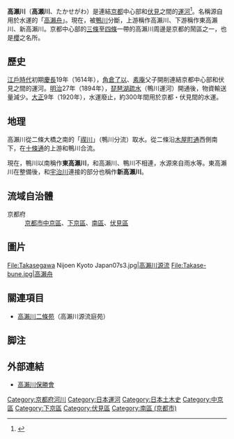 {{Infobox 日本河川
|名稱=高瀨川
|平假名=たかせがわ
|拼音=Takasegawa
|長度=9.7
|標高=--
|流量=--
|流域面積=--
|水源=[[鴨川_(淀川水系)|鴨川]]（京都市）
|注入=[[淀川|宇治川]]（京都市）
|流經=[[京都府|京都府]][[京都市|京都市]]
|圖像=[[File:TakasegawaToSakura.JPG|300px]]<br>高瀨川
}}
'''高瀨川'''（'''高瀬川'''、たかせがわ）是連結[[京都|京都]]中心部和[[伏見|伏見]]之間的[[運河|運河]]<ref>{{Cite web |url=http://kanko.city.kyoto.lg.jp/detail.php?InforKindCode=10&ManageCode=303 |title=京都観光Navi：高瀬川船廻し場跡 |accessdate=2016-03-29 |archive-date=2016-04-10 |archive-url=https://web.archive.org/web/20160410052018/http://kanko.city.kyoto.lg.jp/detail.php?InforKindCode=10&ManageCode=303 |dead-url=no }}</ref>。名稱源自用於水運的「[[高瀨舟|高瀨舟]]」。現在，被[[鴨川_(淀川水系)|鴨川]]分斷，上游稱作高瀨川、下游稱作東高瀨川、新高瀨川。京都中心部的[[三條通|三條]]至[[四條通|四條]]一帶的高瀨川周邊是京都的鬧區之一，也是[[櫻花|櫻]]之名所。

== 歷史 ==
[[江戶時代|江戶時代]]初期[[慶長|慶長]]19年（1614年），[[角倉了以|角倉了以]]、[[角倉素庵|素庵]]父子開削連結京都中心部和伏見之間的運河。[[明治|明治]]27年（1894年），[[琵琶湖疏水|琵琶湖疏水]]（鴨川運河）開通後，物資輸送量減少。[[大正|大正]]9年（1920年），水運廢止，約300年間用於京都・伏見間的水運。

== 地理 ==
高瀨川從二條大橋之南的「[[鴨川_(淀川水系)|禊川]]」（鴨川分流）取水。從二條沿[[木屋町通|木屋町通]]西側南下，在[[十條通|十條通]]的上游和鴨川合流。

現在，鴨川以南稱作'''東高瀨川'''，和高瀨川、鴨川不相連，水源來自雨水等。東高瀨川在整備後，和[[淀川|宇治川]]連接的部分也稱作'''新高瀨川'''。

== 流域自治體 ==
; 京都府
: [[京都市|京都市]][[中京區|中京區]]、[[下京區|下京區]]、[[南區_(京都市)|南區]]、[[伏見區|伏見區]]

== 圖片 ==
<gallery>
File:Takasegawa Nijoen Kyoto Japan07s3.jpg|[[高瀨川二條苑|高瀨川源流]]
File:Takase-bune.jpg|高瀨舟
</gallery>

== 關連項目 ==
* [[高瀨川二條苑|高瀨川二條苑]]（高瀨川源流庭苑）

== 脚注 ==
<references />

== 外部連結 ==
{{Commonscat|Takase River (Kyoto)}}
* [http://kanko.city.kyoto.lg.jp/area/hoshokai/hoshokai_index_6.html 高瀨川保勝會] {{Wayback|url=http://kanko.city.kyoto.lg.jp/area/hoshokai/hoshokai_index_6.html |date=20150424142354 }}

{{DEFAULTSORT:Takasegawa}}
[[Category:京都府河川|Category:京都府河川]]
[[Category:日本運河|Category:日本運河]]
[[Category:日本土木史|Category:日本土木史]]
[[Category:中京區|Category:中京區]]
[[Category:下京區|Category:下京區]]
[[Category:伏見區|Category:伏見區]]
[[Category:南區_(京都市)|Category:南區 (京都市)]]
